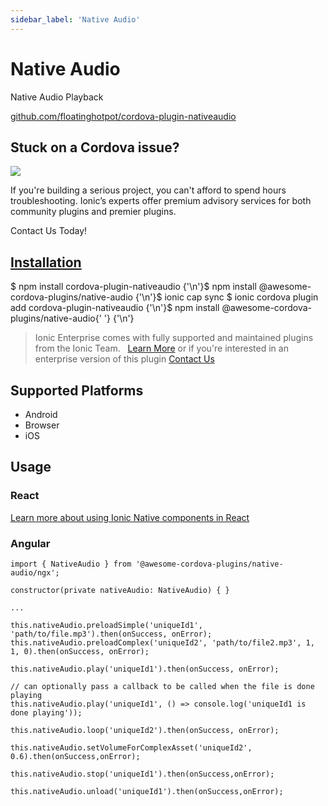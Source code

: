 ```yaml
---
sidebar_label: 'Native Audio'
---
```



# Native Audio

Native Audio Playback

<p>
  <a href="https://github.com/floatinghotpot/cordova-plugin-nativeaudio" target="_blank" rel="noopener" className="git-link">github.com/floatinghotpot/cordova-plugin-nativeaudio</a>
</p>

<h2>Stuck on a Cordova issue?</h2>
<DocsCard
  className="cordova-ee-card"
  header="Don't waste precious time on plugin issues."
  href="https://ionicframework.com/sales?product_of_interest=Ionic%20Native"
>
  <div>
    <img src="/docs/icons/native-cordova-bot.png" className="cordova-ee-img" />
    <p>If you're building a serious project, you can't afford to spend hours troubleshooting. Ionic’s experts offer premium advisory services for both community plugins and premier plugins.</p>
    <DocsButton className="native-ee-detail">Contact Us Today!</DocsButton>
  </div>
</DocsCard>

<h2 id="installation">
  <a href="#installation">Installation</a>
</h2>
<Tabs
  groupId="runtime"
  defaultValue="Capacitor"
  values={[
    { value: 'Capacitor', label: 'Capacitor' },
    { value: 'Cordova', label: 'Cordova' },
    { value: 'Enterprise', label: 'Enterprise' },
  ]}
>
  <TabItem value="Capacitor">
    <CodeBlock className="language-shell">
      $ npm install cordova-plugin-nativeaudio {'\n'}$ npm install @awesome-cordova-plugins/native-audio {'\n'}$ ionic
      cap sync
    </CodeBlock>
  </TabItem>
  <TabItem value="Cordova">
    <CodeBlock className="language-shell">
      $ ionic cordova plugin add cordova-plugin-nativeaudio {'\n'}$ npm install @awesome-cordova-plugins/native-audio{' '}
      {'\n'}
    </CodeBlock>
  </TabItem>
  <TabItem value="Enterprise">
    <blockquote>
      Ionic Enterprise comes with fully supported and maintained plugins from the Ionic Team. &nbsp;
      <a className="btn" href="https://ionic.io/docs/premier-plugins">Learn More</a> or if you're interested in an enterprise version of this plugin <a className="btn" href="https://ionicframework.com/sales?product_of_interest=Ionic%20Enterprise%20Engine">Contact Us</a>
    </blockquote>
  </TabItem>
</Tabs>

## Supported Platforms

- Android
- Browser
- iOS

## Usage

### React

[Learn more about using Ionic Native components in React](../native-community.md#react)

### Angular

```tsx
import { NativeAudio } from '@awesome-cordova-plugins/native-audio/ngx';

constructor(private nativeAudio: NativeAudio) { }

...

this.nativeAudio.preloadSimple('uniqueId1', 'path/to/file.mp3').then(onSuccess, onError);
this.nativeAudio.preloadComplex('uniqueId2', 'path/to/file2.mp3', 1, 1, 0).then(onSuccess, onError);

this.nativeAudio.play('uniqueId1').then(onSuccess, onError);

// can optionally pass a callback to be called when the file is done playing
this.nativeAudio.play('uniqueId1', () => console.log('uniqueId1 is done playing'));

this.nativeAudio.loop('uniqueId2').then(onSuccess, onError);

this.nativeAudio.setVolumeForComplexAsset('uniqueId2', 0.6).then(onSuccess,onError);

this.nativeAudio.stop('uniqueId1').then(onSuccess,onError);

this.nativeAudio.unload('uniqueId1').then(onSuccess,onError);

```
